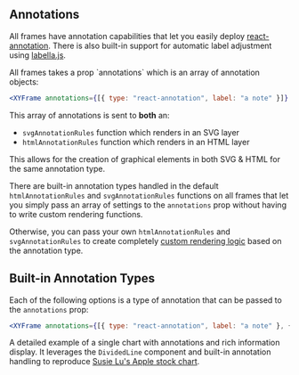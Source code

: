 
## Annotations

All frames have annotation capabilities that let you easily deploy
[react-annotation](https://react-annotation.susielu.com/). There is also built-in support for
automatic label adjustment using [labella.js](http://twitter.github.io/labella.js/).

All frames takes a prop \`annotations\` which is an array of annotation objects:

```jsx
<XYFrame annotations={[{ type: "react-annotation", label: "a note" }]} />
```

This array of annotations is sent to **both** an:

- `svgAnnotationRules` function which renders in an SVG layer
- `htmlAnnotationRules` function which renders in an HTML layer

This allows for the creation of graphical elements in both SVG & HTML for the same annotation type.

There are built-in annotation types handled in the default `htmlAnnotationRules` and
`svgAnnotationRules` functions on all frames that let you simply pass an array of settings to the
`annotations` prop without having to write custom rendering functions.

Otherwise, you can pass your own `htmlAnnotationRules` and `svgAnnotationRules` to create completely
[custom rendering logic](#custom-annotation-rules) based on the annotation type.

## Built-in Annotation Types

Each of the following options is a type of annotation that can be passed to the `annotations` prop:

```jsx
<XYFrame annotations={[{ type: "react-annotation", label: "a note" }, {type: "highlight"}}]]} />
```

A detailed example of a single chart with annotations and rich information display. It leverages the
`DividedLine` component and built-in annotation handling to reproduce
[Susie Lu's Apple stock chart](https://bl.ocks.org/susielu/23dc3082669ee026c552b85081d90976).

<AnnotationsDocumentFrame />

<Annotations />
